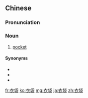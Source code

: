 ==Chinese==
{{zh-forms}}

===Pronunciation===
{{zh-pron
|m=yīdài
|c=ji1 doi6
|cat=n
}}

===Noun===
{{zh-noun}}

# [[pocket]] {{gloss|i.e. on clothing}}

====Synonyms====
* {{zh-l|兜兒}}
* {{zh-l|口袋}}
* {{zh-l|衣兜}}

[[fr:衣袋]]
[[ko:衣袋]]
[[mg:衣袋]]
[[ja:衣袋]]
[[zh:衣袋]]